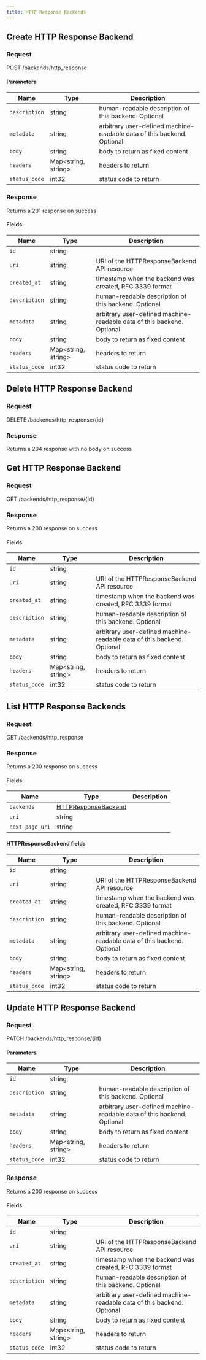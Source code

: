 ```yaml
---
title: HTTP Response Backends
---
```



## Create HTTP Response Backend

### Request

POST /backends/http_response

<HTTPResponseBackendsCreateRequest />

#### Parameters

| Name          | Type                      | Description                                                            |
| ------------- | ------------------------- | ---------------------------------------------------------------------- |
| `description` | string                    | human-readable description of this backend. Optional                   |
| `metadata`    | string                    | arbitrary user-defined machine-readable data of this backend. Optional |
| `body`        | string                    | body to return as fixed content                                        |
| `headers`     | Map&lt;string, string&gt; | headers to return                                                      |
| `status_code` | int32                     | status code to return                                                  |

### Response

Returns a 201 response on success

<HTTPResponseBackendsCreateResponse />

#### Fields

| Name          | Type                      | Description                                                            |
| ------------- | ------------------------- | ---------------------------------------------------------------------- |
| `id`          | string                    |                                                                        |
| `uri`         | string                    | URI of the HTTPResponseBackend API resource                            |
| `created_at`  | string                    | timestamp when the backend was created, RFC 3339 format                |
| `description` | string                    | human-readable description of this backend. Optional                   |
| `metadata`    | string                    | arbitrary user-defined machine-readable data of this backend. Optional |
| `body`        | string                    | body to return as fixed content                                        |
| `headers`     | Map&lt;string, string&gt; | headers to return                                                      |
| `status_code` | int32                     | status code to return                                                  |

## Delete HTTP Response Backend

### Request

DELETE /backends/http_response/\{id\}

<HTTPResponseBackendsDeleteRequest />

### Response

Returns a 204 response with no body on success

## Get HTTP Response Backend

### Request

GET /backends/http_response/\{id\}

<HTTPResponseBackendsGetRequest />

### Response

Returns a 200 response on success

<HTTPResponseBackendsGetResponse />

#### Fields

| Name          | Type                      | Description                                                            |
| ------------- | ------------------------- | ---------------------------------------------------------------------- |
| `id`          | string                    |                                                                        |
| `uri`         | string                    | URI of the HTTPResponseBackend API resource                            |
| `created_at`  | string                    | timestamp when the backend was created, RFC 3339 format                |
| `description` | string                    | human-readable description of this backend. Optional                   |
| `metadata`    | string                    | arbitrary user-defined machine-readable data of this backend. Optional |
| `body`        | string                    | body to return as fixed content                                        |
| `headers`     | Map&lt;string, string&gt; | headers to return                                                      |
| `status_code` | int32                     | status code to return                                                  |

## List HTTP Response Backends

### Request

GET /backends/http_response

<HTTPResponseBackendsListRequest />

### Response

Returns a 200 response on success

<HTTPResponseBackendsListResponse />

#### Fields

| Name            | Type                                               | Description |
| --------------- | -------------------------------------------------- | ----------- |
| `backends`      | [HTTPResponseBackend](#httpresponsebackend-fields) |             |
| `uri`           | string                                             |             |
| `next_page_uri` | string                                             |             |

#### HTTPResponseBackend fields

| Name          | Type                      | Description                                                            |
| ------------- | ------------------------- | ---------------------------------------------------------------------- |
| `id`          | string                    |                                                                        |
| `uri`         | string                    | URI of the HTTPResponseBackend API resource                            |
| `created_at`  | string                    | timestamp when the backend was created, RFC 3339 format                |
| `description` | string                    | human-readable description of this backend. Optional                   |
| `metadata`    | string                    | arbitrary user-defined machine-readable data of this backend. Optional |
| `body`        | string                    | body to return as fixed content                                        |
| `headers`     | Map&lt;string, string&gt; | headers to return                                                      |
| `status_code` | int32                     | status code to return                                                  |

## Update HTTP Response Backend

### Request

PATCH /backends/http_response/\{id\}

<HTTPResponseBackendsUpdateRequest />

#### Parameters

| Name          | Type                      | Description                                                            |
| ------------- | ------------------------- | ---------------------------------------------------------------------- |
| `id`          | string                    |                                                                        |
| `description` | string                    | human-readable description of this backend. Optional                   |
| `metadata`    | string                    | arbitrary user-defined machine-readable data of this backend. Optional |
| `body`        | string                    | body to return as fixed content                                        |
| `headers`     | Map&lt;string, string&gt; | headers to return                                                      |
| `status_code` | int32                     | status code to return                                                  |

### Response

Returns a 200 response on success

<HTTPResponseBackendsUpdateResponse />

#### Fields

| Name          | Type                      | Description                                                            |
| ------------- | ------------------------- | ---------------------------------------------------------------------- |
| `id`          | string                    |                                                                        |
| `uri`         | string                    | URI of the HTTPResponseBackend API resource                            |
| `created_at`  | string                    | timestamp when the backend was created, RFC 3339 format                |
| `description` | string                    | human-readable description of this backend. Optional                   |
| `metadata`    | string                    | arbitrary user-defined machine-readable data of this backend. Optional |
| `body`        | string                    | body to return as fixed content                                        |
| `headers`     | Map&lt;string, string&gt; | headers to return                                                      |
| `status_code` | int32                     | status code to return                                                  |
